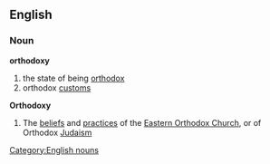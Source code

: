 ==English==
===Noun===
'''orthodoxy'''
#the state of being [[orthodox]]
#orthodox [[custom]]s
'''Orthodoxy'''
#The [[belief]]s and [[practice]]s of the [[Eastern Orthodox Church]], or of Orthodox [[Judaism]]
[[Category:English nouns]]